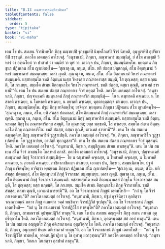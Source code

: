 ```yaml
---
title: "8.13 ภณฺฑาคารสมฺมุติอาทิกถา"
tableOfContents: false
sidebar:
  order: 5
type: "tipitaka"
basket: "vi"
book: "vi-maha"
---
```



<DynamicBreadcrumb />

<Division number="343" book="vi-maha">

<Paragraph number="1610" book="vi-maha">
เตน โข ปน สมเยน จีวรนิทหโก ภิกฺขุ มณฺฑเปปิ รุกฺขมูเลปิ นิพฺพโกเสปิ จีวรํ นิทหติ, อุนฺทูเรหิปิ อุปจิกาหิปิ ขชฺชนฺติ. ภควโต เอตมตฺถํ อาโรเจสุํ. “อนุชานามิ, ภิกฺขเว, ภณฺฑาคารํ สมฺมนฺนิตุํ, ยํ สํโฆ อากงฺขติ วิหารํ วา อฑฺฒโยคํ วา ปาสาทํ วา หมฺมิยํ วา คุหํ วา. เอวญฺจ ปน, ภิกฺขเว, สมฺมนฺนิตพฺโพ. พฺยตฺเตน ภิกฺขุนา ปฏิพเลน สํโฆ ญาเปตพฺโพ—
</Paragraph>

<Paragraph number="1611" book="vi-maha">
‘สุณาตุ เม, ภนฺเต, สํโฆ. ยทิ สํฆสฺส ปตฺตกลฺลํ, สํโฆ อิตฺถนฺนามํ วิหารํ ภณฺฑาคารํ สมฺมนฺเนยฺย. เอสา ญตฺติ.
</Paragraph>

<Paragraph number="1612" book="vi-maha">
สุณาตุ เม, ภนฺเต, สํโฆ. สํโฆ อิตฺถนฺนามํ วิหารํ ภณฺฑาคารํ สมฺมนฺนติ. ยสฺสายสฺมโต ขมติ อิตฺถนฺนามสฺส วิหารสฺส ภณฺฑาคารสฺส สมฺมุติ, โส ตุณฺหสฺส; ยสฺส นกฺขมติ, โส ภาเสยฺย.
</Paragraph>

<Paragraph number="1613" book="vi-maha">
สมฺมโต สํเฆน อิตฺถนฺนาโม วิหาโร ภณฺฑาคารํ. ขมติ สํฆสฺส, ตสฺมา ตุณฺหี, เอวเมตํ ธารยามี’”ติ.
</Paragraph>

<Paragraph number="1614" book="vi-maha">
เตน โข ปน สมเยน สํฆสฺส ภณฺฑาคาเร จีวรํ อคุตฺตํ โหติ. ภควโต เอตมตฺถํ อาโรเจสุํ. “อนุชานามิ, ภิกฺขเว, ปญฺจหงฺเคหิ สมนฺนาคตํ ภิกฺขุํ ภณฺฑาคาริกํ สมฺมนฺนิตุํ—  โย น ฉนฺทาคตึ คจฺเฉยฺย, น โทสาคตึ คจฺเฉยฺย, น โมหาคตึ คจฺเฉยฺย, น ภยาคตึ คจฺเฉยฺย, คุตฺตาคุตฺตญฺจ ชาเนยฺย. เอวญฺจ ปน, ภิกฺขเว, สมฺมนฺนิตพฺโพ. ปฐมํ ภิกฺขุ ยาจิตพฺโพ; ยาจิตฺวา พฺยตฺเตน ภิกฺขุนา ปฏิพเลน สํโฆ ญาเปตพฺโพ—
</Paragraph>

<Paragraph number="1615" book="vi-maha">
‘สุณาตุ เม, ภนฺเต, สํโฆ. ยทิ สํฆสฺส ปตฺตกลฺลํ, สํโฆ อิตฺถนฺนามํ ภิกฺขุํ ภณฺฑาคาริกํ สมฺมนฺเนยฺย. เอสา ญตฺติ.
</Paragraph>

<Paragraph number="1616" book="vi-maha">
สุณาตุ เม, ภนฺเต, สํโฆ. สํโฆ อิตฺถนฺนามํ ภิกฺขุํ ภณฺฑาคาริกํ สมฺมนฺนติ. ยสฺสายสฺมโต ขมติ อิตฺถนฺนามสฺส ภิกฺขุโน ภณฺฑาคาริกสฺส สมฺมุติ, โส ตุณฺหสฺส; ยสฺส นกฺขมติ, โส ภาเสยฺย.
</Paragraph>

<Paragraph number="1617" book="vi-maha">
สมฺมโต สํเฆน อิตฺถนฺนาโม ภิกฺขุ ภณฺฑาคาริโก. ขมติ สํฆสฺส, ตสฺมา ตุณฺหี, เอวเมตํ ธารยามี’”ติ.
</Paragraph>

<Paragraph number="1618" book="vi-maha">
เตน โข ปน สมเยน ฉพฺพคฺคิยา ภิกฺขู ภณฺฑาคาริกํ วุฏฺฐาเปนฺติ. ภควโต เอตมตฺถํ อาโรเจสุํ. “น, ภิกฺขเว, ภณฺฑาคาริโก วุฏฺฐาเปตพฺโพ. โย วุฏฺฐาเปยฺย, อาปตฺติ ทุกฺกฏสฺสา”ติ.
</Paragraph>

<Paragraph number="1619" book="vi-maha">
เตน โข ปน สมเยน สํฆสฺส ภณฺฑาคาเร จีวรํ อุสฺสนฺนํ โหติ. ภควโต เอตมตฺถํ อาโรเจสุํ. “อนุชานามิ, ภิกฺขเว, สมฺมุขีภูเตน สํเฆน ภาเชตุนฺ”ติ.
</Paragraph>

<Paragraph number="1620" book="vi-maha">
เตน โข ปน สมเยน สํโฆ จีวรํ ภาเชนฺโต โกลาหลํ อกาสิ. ภควโต เอตมตฺถํ อาโรเจสุํ. “อนุชานามิ, ภิกฺขเว, ปญฺจหงฺเคหิ สมนฺนาคตํ ภิกฺขุํ จีวรภาชกํ สมฺมนฺนิตุํ—  โย น ฉนฺทาคตึ คจฺเฉยฺย, น โทสาคตึ คจฺเฉยฺย, น โมหาคตึ คจฺเฉยฺย, น ภยาคตึ คจฺเฉยฺย, ภาชิตาภาชิตญฺจ ชาเนยฺย. เอวญฺจ ปน, ภิกฺขเว, สมฺมนฺนิตพฺโพ. ปฐมํ ภิกฺขุ ยาจิตพฺโพ; ยาจิตฺวา พฺยตฺเตน ภิกฺขุนา ปฏิพเลน สํโฆ ญาเปตพฺโพ—
</Paragraph>

<Paragraph number="1621" book="vi-maha">
‘สุณาตุ เม, ภนฺเต, สํโฆ. ยทิ สํฆสฺส ปตฺตกลฺลํ, สํโฆ อิตฺถนฺนามํ ภิกฺขุํ จีวรภาชกํ สมฺมนฺเนยฺย. เอสา ญตฺติ.
</Paragraph>

<Paragraph number="1622" book="vi-maha">
สุณาตุ เม, ภนฺเต, สํโฆ. สํโฆ อิตฺถนฺนามํ ภิกฺขุํ จีวรภาชกํ สมฺมนฺนติ. ยสฺสายสฺมโต ขมติ อิตฺถนฺนามสฺส ภิกฺขุโน จีวรภาชกสฺส สมฺมุติ, โส ตุณฺหสฺส; ยสฺส นกฺขมติ, โส ภาเสยฺย.
</Paragraph>

<Paragraph number="1623" book="vi-maha">
สมฺมโต สํเฆน อิตฺถนฺนาโม ภิกฺขุ จีวรภาชโก. ขมติ สํฆสฺส, ตสฺมา ตุณฺหี, เอวเมตํ ธารยามี’”ติ.
</Paragraph>

<Paragraph number="1624" book="vi-maha">
อถ โข จีวรภาชกานํ ภิกฺขูนํ เอตทโหสิ—  “กถํ นุ โข จีวรํ ภาเชตพฺพนฺ”ติ? ภควโต เอตมตฺถํ อาโรเจสุํ. “อนุชานามิ, ภิกฺขเว, ปฐมํ อุจฺจินิตฺวา ตุลยิตฺวา วณฺณาวณฺณํ กตฺวา ภิกฺขู คเณตฺวา วคฺคํ พนฺธิตฺวา จีวรปฏิวีสํ ฐเปตุนฺ”ติ.
</Paragraph>

<Paragraph number="1625" book="vi-maha">
อถ โข จีวรภาชกานํ ภิกฺขูนํ เอตทโหสิ—  “กถํ นุ โข สามเณรานํ จีวรปฏิวีโส ทาตพฺโพ”ติ? ภควโต เอตมตฺถํ อาโรเจสุํ. “อนุชานามิ, ภิกฺขเว, สามเณรานํ อุปฑฺฒปฏิวีสํ ทาตุนฺ”ติ.
</Paragraph>

<Paragraph number="1626" book="vi-maha">
เตน โข ปน สมเยน อญฺญตโร ภิกฺขุ สเกน ภาเคน อุตฺตริตุกาโม โหติ. ภควโต เอตมตฺถํ อาโรเจสุํ. “อนุชานามิ, ภิกฺขเว, อุตฺตรนฺตสฺส สกํ ภาคํ ทาตุนฺ”ติ.
</Paragraph>

<Paragraph number="1627" book="vi-maha">
เตน โข ปน สมเยน อญฺญตโร ภิกฺขุ อติเรกภาเคน อุตฺตริตุกาโม โหติ. ภควโต เอตมตฺถํ อาโรเจสุํ. “อนุชานามิ, ภิกฺขเว, อนุกฺเขเป ทินฺเน อติเรกภาคํ ทาตุนฺ”ติ.
</Paragraph>

<Paragraph number="1628" book="vi-maha">
อถ โข จีวรภาชกานํ ภิกฺขูนํ เอตทโหสิ—  “กถํ นุ โข จีวรปฏิวีโส ทาตพฺโพ, อาคตปฏิปาฏิยา นุ โข อุทาหุ ยถาวุฑฺฒนฺ”ติ? ภควโต เอตมตฺถํ อาโรเจสุํ. “อนุชานามิ, ภิกฺขเว, วิกลเก โตเสตฺวา กุสปาตํ กาตุนฺ”ติ.
</Paragraph>
</Division>